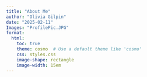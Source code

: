 ```yaml
---
title: "About Me"
author: "Olivia Gilpin"
date: "2025-02-11"
Images: "ProfilePic.JPG" 
format:
  html:
    toc: true
    theme: cosmo  # Use a default theme like 'cosmo'
    css: styles.css
    image-shape: rectangle
    image-width: 15em
---
```

